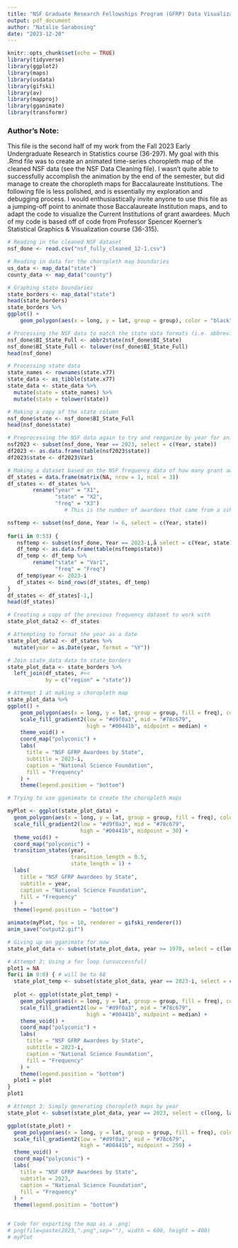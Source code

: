 ```yaml
---
title: "NSF Graduate Research Fellowships Program (GFRP) Data Visualization"
output: pdf_document
author: "Natalie Sarabosing"
date: "2023-12-20"
---
```


```r
knitr::opts_chunk$set(echo = TRUE)
library(tidyverse)
library(ggplot2)
library(maps)
library(usdata)
library(gifski)
library(av)
library(mapproj)
library(gganimate)
library(transformr)
```

### Author's Note: 
This file is the second half of my work from the Fall 2023 Early Undergraduate Research in Statistics course (36-297). My goal with this .Rmd file was to create an animated time-series choropleth map of the cleaned NSF data (see the NSF Data Cleaning file). I wasn't quite able to successfully accomplish the animation by the end of the semester, but did manage to create the choropleth maps for Baccalaureate Institutions. The following file is less polished, and is essentially my exploration and debugging process. I would enthusiastically invite anyone to use this file as a jumping-off point to animate those Baccalaureate Institution maps, and to adapt the code to visualize the Current Institutions of grant awardees. Much of my code is based off of code from Professor Spencer Koerner's Statistical Graphics & Visualization course (36-315). 


```r
# Reading in the cleaned NSF dataset
nsf_done <- read.csv("nsf_fully_cleaned_12-1.csv")

# Reading in data for the choropleth map boundaries
us_data <- map_data("state")
county_data <- map_data("county")
```


```r
# Graphing state boundaries
state_borders <- map_data("state") 
head(state_borders)
state_borders %>%
ggplot() + 
    geom_polygon(aes(x = long, y = lat, group = group), color = "black") 
```

```r
# Processing the NSF data to match the state data formats (i.e. abbreviated)
nsf_done$BI_State_Full <- abbr2state(nsf_done$BI_State)
nsf_done$BI_State_Full <- tolower(nsf_done$BI_State_Full)
head(nsf_done)
```

```r
# Processing state data
state_names <- rownames(state.x77)
state_data <- as_tibble(state.x77)
state_data <- state_data %>%
  mutate(state = state_names) %>%
  mutate(state = tolower(state))

# Making a copy of the state column 
nsf_done$state <- nsf_done$BI_State_Full
head(nsf_done$state)
```

```r
# Preprocessing the NSF data again to try and reoganize by year for animation
nsf2023 <- subset(nsf_done, Year == 2023, select = c(Year, state))
df2023 <- as.data.frame(table(nsf2023$state))
df2023$state <- df2023$Var1

# Making a dataset based on the NSF frequency data of how many grant awardees came from institutions in any given state
df_states = data.frame(matrix(NA, nrow = 1, ncol = 3))
df_states <- df_states %>% 
        rename("year" = "X1",
               "state" = "X2",
               "freq" = "X3") 
                  # This is the number of awardees that came from a school in that state in that year

nsftemp <- subset(nsf_done, Year != 6, select = c(Year, state))
  
for(i in 0:53) { 
   nsftemp <- subset(nsf_done, Year == 2023-i,å select = c(Year, state))
   df_temp <- as.data.frame(table(nsftemp$state))
   df_temp <- df_temp %>%
        rename("state" = "Var1",
               "freq" = "Freq")
   df_temp$year <- 2023-i
   df_states <- bind_rows(df_states, df_temp)
}
df_states <- df_states[-1,]
head(df_states)
```

```r
# Creating a copy of the previous frequency dataset to work with
state_plot_data2 <- df_states

# Attempting to format the year as a date
state_plot_data2 <- df_states %>%
  mutate(year = as.Date(year, format = "%Y"))
```

```r
# Join state_data data to state_borders
state_plot_data <- state_borders %>%
  left_join(df_states, #<<
            by = c("region" = "state"))
```


```r
# Attempt 1 at making a choropleth map
state_plot_data %>%
ggplot() + 
    geom_polygon(aes(x = long, y = lat, group = group, fill = freq), color = "black") + 
    scale_fill_gradient2(low = "#d9f0a3", mid = "#78c679", 
                         high = "#00441b", midpoint = median) +
    theme_void() +
    coord_map("polyconic") + 
    labs(
      title = "NSF GFRP Awardees by State",
      subtitle = 2023-i,
      caption = "National Science Foundation",
      fill = "Frequency"
    ) +
    theme(legend.position = "bottom")
```



```r
# Trying to use gganimate to create the choropleth maps

myPlot <- ggplot(state_plot_data) + 
  geom_polygon(aes(x = long, y = lat, group = group, fill = freq), color = "black") + 
  scale_fill_gradient2(low = "#d9f0a3", mid = "#78c679", 
                       high = "#00441b", midpoint = 30) +
  theme_void() +
  coord_map("polyconic") + 
  transition_states(year,
                    transition_length = 0.5,
                    state_length = 1) +
  labs(
    title = "NSF GFRP Awardees by State",
    subtitle = year,
    caption = "National Science Foundation",
    fill = "Frequency"
  ) +
  theme(legend.position = "bottom")

```

```r
animate(myPlot, fps = 10, renderer = gifski_renderer())
anim_save("output2.gif")
```


```r
# Giving up on gganimate for now
state_plot_data <- subset(state_plot_data, year >= 1970, select = c(long, lat, group, order, region, year, freq))
```

```r
# Attempt 2: Using a for loop (unsuccessful)
plot1 = NA
for(i in 0:0) { # will be to 68
  state_plot_temp <- subset(state_plot_data, year == 2023-i, select = c(long, lat, group, order, region, year, freq))
  
  plot <- ggplot(state_plot_temp) + 
    geom_polygon(aes(x = long, y = lat, group = group, fill = freq), color = "black") + 
    scale_fill_gradient2(low = "#d9f0a3", mid = "#78c679", 
                         high = "#00441b", midpoint = median) +
    theme_void() +
    coord_map("polyconic") + 
    labs(
      title = "NSF GFRP Awardees by State",
      subtitle = 2023-i,
      caption = "National Science Foundation",
      fill = "Frequency"
    ) +
    theme(legend.position = "bottom")
  plot1 = plot
}
plot1
```


```r
# Attempt 3: Simply generating choropleth maps by year
state_plot <- subset(state_plot_data, year == 2023, select = c(long, lat, group, order, region, year, freq))

ggplot(state_plot) + 
  geom_polygon(aes(x = long, y = lat, group = group, fill = freq), color = "black") + 
  scale_fill_gradient2(low = "#d9f0a3", mid = "#78c679", 
                       high = "#00441b", midpoint = 250) +
  theme_void() +
  coord_map("polyconic") + 
  labs(
    title = "NSF GFRP Awardees by State",
    subtitle = 2023,
    caption = "National Science Foundation",
    fill = "Frequency"
  ) +
  theme(legend.position = "bottom")


# Code for exporting the map as a .png:
# png(file=paste(2023,".png",sep=""), width = 600, height = 400)
# myPlot
```